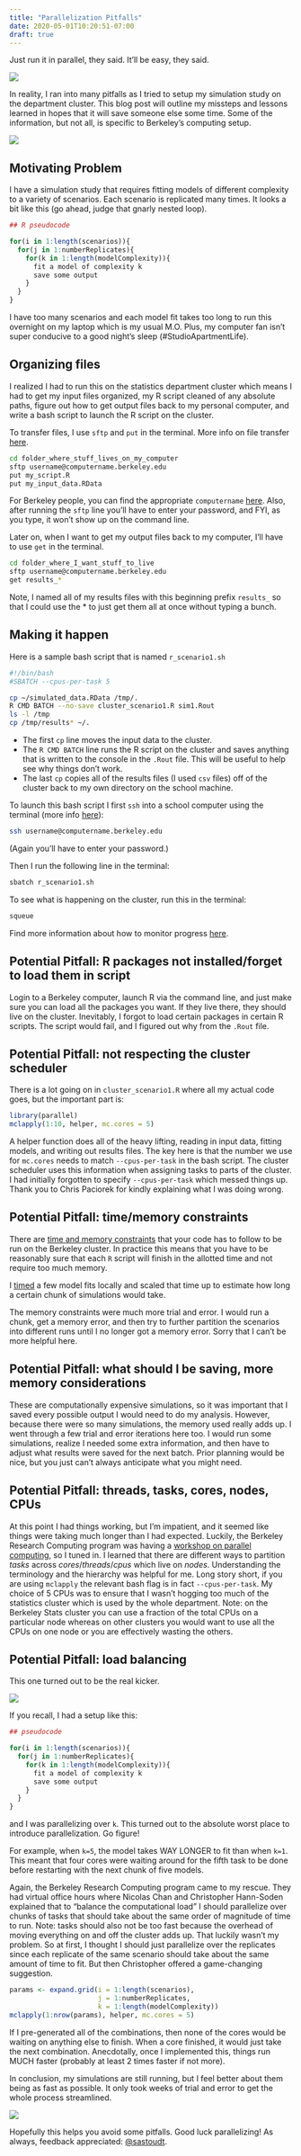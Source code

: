```yaml
---
title: "Parallelization Pitfalls"
date: 2020-05-01T10:20:51-07:00
draft: true
---
```


Just run it in parallel, they said. It'll be easy, they said.

![](https://media.giphy.com/media/Rl9Yqavfj2Ula/giphy.gif)


In reality, I ran into many pitfalls as I tried to setup my simulation study on the department cluster. This blog post will outline my missteps and lessons learned in hopes that it will save someone else some time. Some of the information, but not all, is specific to Berkeley's computing setup.

![](https://media.giphy.com/media/sAlngGh5oNzIQ/giphy.gif)

## Motivating Problem

I have a simulation study that requires fitting models of different complexity to a variety of scenarios. Each scenario is replicated many times. It looks a bit like this (go ahead, judge that gnarly nested loop).

```r
## R pseudocode

for(i in 1:length(scenarios)){
  for(j in 1:numberReplicates){
    for(k in 1:length(modelComplexity)){
      fit a model of complexity k
      save some output
    }
  }
}

```

I have too many scenarios and each model fit takes too long to run this overnight on my laptop which is my usual M.O. Plus, my computer fan isn't super conducive to a good night's sleep (#StudioApartmentLife).

## Organizing files

I realized I had to run this on the statistics department cluster which means I had to get my input files organized, my R script cleaned of any absolute paths, figure out how to get output files back to my personal computer, and write a bash script to launch the R script on the cluster.

To transfer files, I use `sftp` and `put` in the terminal. More info on file transfer [here](https://statistics.berkeley.edu/computing/copying-files).

```bash
cd folder_where_stuff_lives_on_my_computer
sftp username@computername.berkeley.edu
put my_script.R
put my_input_data.RData
```

For Berkeley people, you can find the appropriate `computername` [here](https://scf.berkeley.edu/ingrid). Also, after running the `sftp` line you'll have to enter your password, and FYI, as you type, it won't show up on the command line.

Later on, when I want to get my output files back to my computer, I'll have to use `get` in the terminal.

```bash
cd folder_where_I_want_stuff_to_live
sftp username@computername.berkeley.edu
get results_*
```

Note, I named all of my results files with this beginning prefix `results_` so that I could use the * to just get them all at once without typing a bunch. 

## Making it happen

Here is a sample bash script that is named `r_scenario1.sh`

```bash
#!/bin/bash
#SBATCH --cpus-per-task 5

cp ~/simulated_data.RData /tmp/.
R CMD BATCH --no-save cluster_scenario1.R sim1.Rout
ls -l /tmp
cp /tmp/results* ~/.
```

- The first `cp` line moves the input data to the cluster.
- The `R CMD BATCH` line runs the R script on the cluster and saves anything that is written to the console in the `.Rout` file. This will be useful to help see why things don't work.
- The last `cp` copies all of the results files (I used `csv` files) off of the cluster back to my own directory on the school machine. 

To launch this bash script I first `ssh` into a school computer using the terminal (more info [here](https://statistics.berkeley.edu/computing/ssh)):

```bash
ssh username@computername.berkeley.edu
```

(Again you'll have to enter your password.)

Then I run the following line in the terminal: 

```bash
sbatch r_scenario1.sh
```

To see what is happening on the cluster, run this in the terminal:

```bash
squeue
```

Find more information about how to monitor progress [here](https://statistics.berkeley.edu/computing/servers/cluster#monitor).

## Potential Pitfall: R packages not installed/forget to load them in script

Login to a Berkeley computer, launch R via the command line, and just make sure you can load all the packages you want. If they live there, they should live on the cluster. Inevitably, I forgot to load certain packages in certain R scripts. The script would fail, and I figured out why from the `.Rout` file.

## Potential Pitfall: not respecting the cluster scheduler

There is a lot going on in `cluster_scenario1.R` where all my actual code goes, but the important part is:

```r
library(parallel)
mclapply(1:10, helper, mc.cores = 5)
```

A helper function does all of the heavy lifting, reading in input data, fitting models, and writing out results files. The key here is that the number we use for `mc.cores` needs to match `--cpus-per-task` in the bash script. The cluster scheduler uses this information when assigning tasks to parts of the cluster. I had initially forgotten to specify `--cpus-per-task` which messed things up. Thank you to Chris Paciorek for kindly explaining what I was doing wrong.

## Potential Pitfall: time/memory constraints

There are [time and memory constraints](https://statistics.berkeley.edu/computing/servers/cluster#access-job-restrictions) that your code has to follow to be run on the Berkeley cluster. In practice this means that you have to be reasonably sure that each `R` script will finish in the allotted time and not require too much memory.

I [timed](https://stats.idre.ucla.edu/r/faq/how-can-i-time-my-code/) a few model fits locally and scaled that time up to estimate how long a certain chunk of simulations would take. 

The memory constraints were much more trial and error. I would run a chunk, get a memory error, and then try to further partition the scenarios into different runs until I no longer got a memory error. Sorry that I can't be more helpful here. 

## Potential Pitfall: what should I be saving, more memory considerations

These are computationally expensive simulations, so it was important that I saved every possible output I would need to do my analysis. However, because there were so many simulations, the memory used really adds up. I went through a few trial and error iterations here too. I would run some simulations, realize I needed some extra information, and then have to adjust what results were saved for the next batch. Prior planning would be nice, but you just can't always anticipate what you might need.

## Potential Pitfall: threads, tasks, cores, nodes, CPUs

At this point I had things working, but I'm impatient, and it seemed like things were taking much longer than I had expected. Luckily, the Berkeley Research Computing program was having a [workshop on parallel computing](https://github.com/ucb-rit/savio-training-parallel-2020), so I tuned in. I learned that there are different ways to partition *tasks* across *cores*/*threads*/*cpus* which live on *nodes*. Understanding the terminology and the hierarchy was helpful for me. Long story short, if you are using `mclapply` the relevant bash flag is in fact `--cpus-per-task`. My choice of 5 CPUs was to ensure that I wasn't hogging too much of the statistics cluster which is used by the whole department. Note: on the Berkeley Stats cluster you can use a fraction of the total CPUs on a particular node whereas on other clusters you would want to use all the CPUs on one node or you are effectively wasting the others. 

## Potential Pitfall: load balancing

This one turned out to be the real kicker. 

![](https://media.giphy.com/media/8WdsK61D9YOOc/giphy.gif)


If you recall, I had a setup like this:

```r
## pseudocode

for(i in 1:length(scenarios)){
  for(j in 1:numberReplicates){
    for(k in 1:length(modelComplexity)){
      fit a model of complexity k
      save some output
    }
  }
}

```

and I was parallelizing over `k`. This turned out to the absolute worst place to introduce parallelization. Go figure!

For example, when `k=5`, the model takes WAY LONGER to fit than when `k=1`. This meant that four cores were waiting around for the fifth task to be done before restarting with the next chunk of five models. 

Again, the Berkeley Research Computing program came to my rescue. They had virtual office hours where Nicolas Chan and Christopher Hann-Soden explained that to "balance the computational load" I should parallelize over chunks of tasks that should take about the same order of magnitude of time to run. Note: tasks should also not be too fast because the overhead of moving everything on and off the cluster adds up. That luckily wasn't my problem. So at first, I thought I should just parallelize over the replicates since each replicate of the same scenario should take about the same amount of time to fit. But then Christopher offered a game-changing suggestion.

```r
params <- expand.grid(i = 1:length(scenarios),
                      j = 1:numberReplicates,
                      k = 1:length(modelComplexity))
mclapply(1:nrow(params), helper, mc.cores = 5)
```

If I pre-generated all of the combinations, then none of the cores would be waiting on anything else to finish. When a core finished, it would just take the next combination. Anecdotally, once I implemented this, things run MUCH faster (probably at least 2 times faster if not more).

In conclusion, my simulations are still running, but I feel better about them being as fast as possible. It only took weeks of trial and error to get the whole process streamlined. 

![](https://media.giphy.com/media/F77lbfwEAnYNG/giphy.gif)

Hopefully this helps you avoid some pitfalls. Good luck parallelizing! As always, feedback appreciated: [@sastoudt](https://twitter.com/sastoudt).










